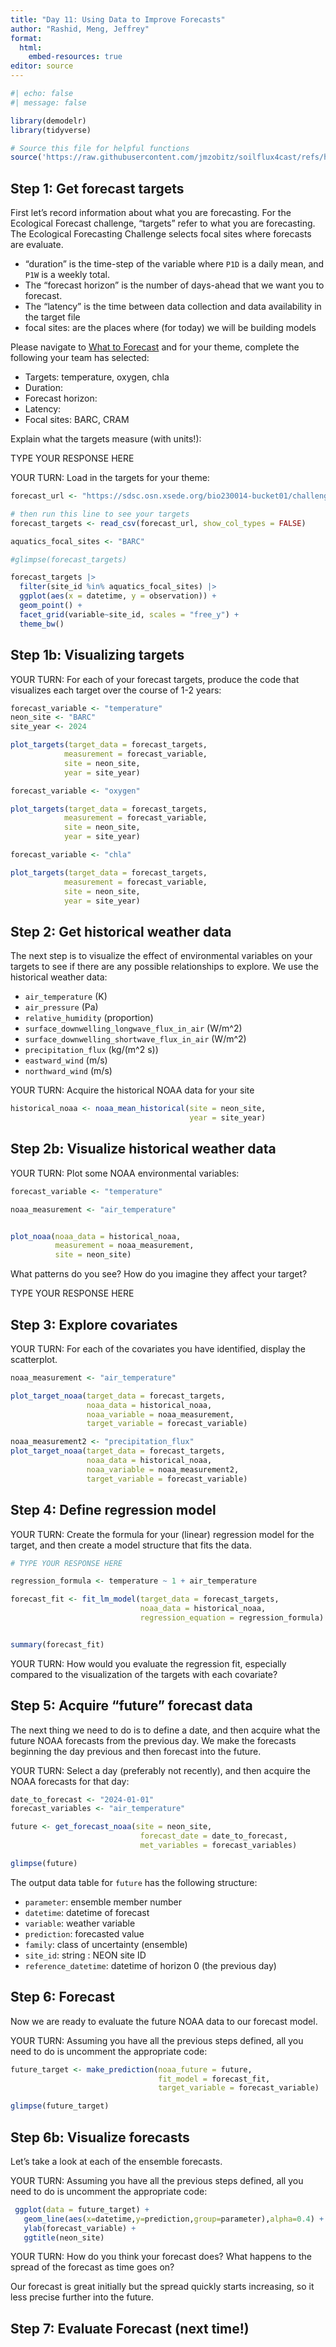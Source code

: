 ```yaml
---
title: "Day 11: Using Data to Improve Forecasts"
author: "Rashid, Meng, Jeffrey"
format:
  html:
    embed-resources: true
editor: source
---
```


```r
#| echo: false
#| message: false

library(demodelr)
library(tidyverse)

# Source this file for helpful functions
source('https://raw.githubusercontent.com/jmzobitz/soilflux4cast/refs/heads/main/scripts/forecast_helper_functions.R')

```

## Step 1: Get forecast targets

First let's record information about what you are forecasting. For the Ecological Forecast challenge, "targets" refer to what you are forecasting. The Ecological Forecasting Challenge selects focal sites where forecasts are evaluate. 

- "duration" is the time-step of the variable where `P1D` is a daily mean, and `P1W` is a weekly total.
- The "forecast horizon" is the number of days-ahead that we want you to forecast.
- The "latency" is the time between data collection and data availability in the target file
- focal sites: are the places where (for today) we will be building models

Please navigate to [What to Forecast](https://projects.ecoforecast.org/neon4cast-ci/targets.html) and for your theme, complete the following your team has selected:

- Targets: temperature, oxygen, chla
- Duration:
- Forecast horizon:
- Latency: 
- Focal sites: BARC, CRAM


Explain what the targets measure (with units!):

TYPE YOUR RESPONSE HERE

YOUR TURN: Load in the targets for your theme:

```r
forecast_url <- "https://sdsc.osn.xsede.org/bio230014-bucket01/challenges/targets/project_id=neon4cast/duration=P1D/aquatics-targets.csv.gz"

# then run this line to see your targets
forecast_targets <- read_csv(forecast_url, show_col_types = FALSE)

aquatics_focal_sites <- "BARC"

#glimpse(forecast_targets)

forecast_targets |> 
  filter(site_id %in% aquatics_focal_sites) |> 
  ggplot(aes(x = datetime, y = observation)) +
  geom_point() +
  facet_grid(variable~site_id, scales = "free_y") +
  theme_bw()


```

## Step 1b: Visualizing targets

YOUR TURN: For each of your forecast targets, produce the code that visualizes each target over the course of 1-2 years:

```r
forecast_variable <- "temperature"
neon_site <- "BARC"
site_year <- 2024

plot_targets(target_data = forecast_targets,
            measurement = forecast_variable,
            site = neon_site,
            year = site_year)

forecast_variable <- "oxygen"

plot_targets(target_data = forecast_targets,
            measurement = forecast_variable,
            site = neon_site,
            year = site_year)

forecast_variable <- "chla"

plot_targets(target_data = forecast_targets,
            measurement = forecast_variable,
            site = neon_site,
            year = site_year)

```

## Step 2: Get historical weather data

The next step is to visualize the effect of environmental variables on your targets to see if there are any possible relationships to explore.  We use the historical weather data:

- `air_temperature` (K)
- `air_pressure` (Pa)
- `relative_humidity` (proportion)
- `surface_downwelling_longwave_flux_in_air` (W/m^2)
- `surface_downwelling_shortwave_flux_in_air` (W/m^2) 
- `precipitation_flux` (kg/(m^2 s))
- `eastward_wind` (m/s)
- `northward_wind` (m/s)

YOUR TURN: Acquire the historical NOAA data for your site

```r

historical_noaa <- noaa_mean_historical(site = neon_site,
                                        year = site_year)

```

## Step 2b: Visualize historical weather data

YOUR TURN: Plot some NOAA environmental variables:
```r
forecast_variable <- "temperature"

noaa_measurement <- "air_temperature"


plot_noaa(noaa_data = historical_noaa,
          measurement = noaa_measurement,
          site = neon_site)


```

What patterns do you see? How do you imagine they affect your target?

TYPE YOUR RESPONSE HERE

## Step 3: Explore covariates

YOUR TURN: For each of the covariates you have identified, display the scatterplot.

```r
noaa_measurement <- "air_temperature"

plot_target_noaa(target_data = forecast_targets,
                 noaa_data = historical_noaa,
                 noaa_variable = noaa_measurement,
                 target_variable = forecast_variable)

noaa_measurement2 <- "precipitation_flux"
plot_target_noaa(target_data = forecast_targets,
                 noaa_data = historical_noaa,
                 noaa_variable = noaa_measurement2,
                 target_variable = forecast_variable)

```

## Step 4: Define regression model

YOUR TURN: Create the formula for your (linear) regression model for the target, and then create a model structure that fits the data.

```r
# TYPE YOUR RESPONSE HERE

regression_formula <- temperature ~ 1 + air_temperature

forecast_fit <- fit_lm_model(target_data = forecast_targets,
                             noaa_data = historical_noaa,
                             regression_equation = regression_formula)


summary(forecast_fit)

```

YOUR TURN: How would you evaluate the regression fit, especially compared to the visualization of the targets with each covariate?

## Step 5: Acquire "future" forecast data
The next thing we need to do is to define a date, and then acquire what the future NOAA forecasts from the previous day.  We make the forecasts beginning the day previous and then forecast into the future. 

YOUR TURN: Select a day (preferably not recently), and then acquire the NOAA forecasts for that day:

```r
date_to_forecast <- "2024-01-01"
forecast_variables <- "air_temperature" 

future <- get_forecast_noaa(site = neon_site,
                             forecast_date = date_to_forecast,
                             met_variables = forecast_variables)

glimpse(future)
```

The output data table for `future` has the following structure:

- `parameter`: ensemble member number
- `datetime`: datetime of forecast
- `variable`:  weather variable
- `prediction`: forecasted value
- `family`: class of uncertainty (ensemble)
- `site_id`: string : NEON site ID
- `reference_datetime`: datetime of horizon 0 (the previous day)


## Step 6: Forecast
Now we are ready to evaluate the future NOAA data to our forecast model.  

YOUR TURN: Assuming you have all the previous steps defined, all you need to do is uncomment the appropriate code:

```r
future_target <- make_prediction(noaa_future = future,
                                 fit_model = forecast_fit,
                                 target_variable = forecast_variable)

glimpse(future_target)
```


## Step 6b: Visualize forecasts
Let's take a look at each of the ensemble forecasts. 

YOUR TURN: Assuming you have all the previous steps defined, all you need to do is uncomment the appropriate code:

```r

 ggplot(data = future_target) +
   geom_line(aes(x=datetime,y=prediction,group=parameter),alpha=0.4) +
   ylab(forecast_variable) +
   ggtitle(neon_site)

```

YOUR TURN: How do you think your forecast does?  What happens to the spread of the forecast as time goes on?

Our forecast is great initially but the spread quickly starts increasing, so it less precise further into the future.

## Step 7: Evaluate Forecast (next time!)
